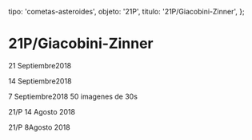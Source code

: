 
  tipo: 'cometas-asteroides',
  objeto: '21P',
  titulo: '21P/Giacobini-Zinner',
};

# 21P/Giacobini-Zinner

<Imagen
  src="registro/21P_20180921_5_21p_20180921_i88.jpg"
  fecha="20180921"
/>

 21 Septiembre2018

<Imagen
  src="registro/21P_20180914_4_21p_20180914_i88.jpg"
  fecha="20180914"
/>

 14 Septiembre2018

<Imagen
  src="registro/21P_20180907_3_21p_20180907_i88_1.jpg"
  fecha="20180907"
/>

 7 Septiembre2018 50 imagenes de 30s

<Imagen
  src="registro/21P_20180814_2_21p_20180815_i88.png"
  fecha="20180814"
/>

21/P 14 Agosto 2018

<Imagen
  src="registro/21P_20180808_1_21p_20180809_i88.jpg"
  fecha="20180808"
/>

21/P 8Agosto 2018